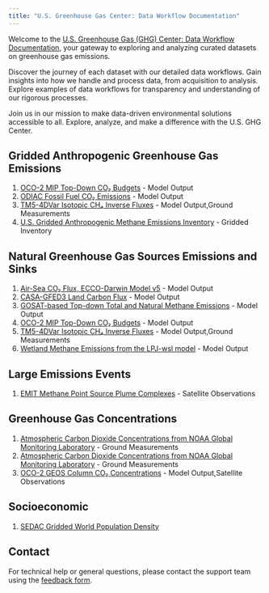```yaml
---
title: "U.S. Greenhouse Gas Center: Data Workflow Documentation"
---
```


Welcome to the [U.S. Greenhouse Gas (GHG) Center: Data Workflow Documentation](https://earth.gov/ghgcenter), your gateway to exploring and analyzing curated datasets on greenhouse gas emissions.

Discover the journey of each dataset with our detailed data workflows. Gain insights into how we handle and process data, from acquisition to analysis. Explore examples of data workflows for transparency and understanding of our rigorous processes.

Join us in our mission to make data-driven environmental solutions accessible to all.
Explore, analyze, and make a difference with the U.S. GHG Center.

## Gridded Anthropogenic Greenhouse Gas Emissions
1. [OCO-2 MIP Top-Down CO₂ Budgets](data_workflow/oco2-mip-co2budget-yeargrid-v1_Data_Flow.qmd) - Model Output
2. [ODIAC Fossil Fuel CO₂ Emissions](data_workflow/odiac-ffco2-monthgrid-v2022_Data_Flow.qmd) - Model Output
3. [TM5-4DVar Isotopic CH₄ Inverse Fluxes](data_workflow/tm54dvar-ch4flux-monthgrid-v1_Data_Flow.qmd) - Model Output,Ground Measurements
4. [U.S. Gridded Anthropogenic Methane Emissions Inventory](data_workflow/epa-ch4emission-grid-v2express_Data_Flow.qmd) - Gridded Inventory

## Natural Greenhouse Gas Sources Emissions and Sinks
1. [Air-Sea CO₂ Flux, ECCO-Darwin Model v5](data_workflow/eccodarwin-co2flux-monthgrid-v5_Data_Flow.qmd) - Model Output
2. [CASA-GFED3 Land Carbon Flux](data_workflow/casagfed-carbonflux-monthgrid-v3_Data_Flow.qmd) - Model Output
3. [GOSAT-based Top-down Total and Natural Methane Emissions](data_workflow/gosat-based-ch4budget-yeargrid-v1_Data_Flow.qmd) - Model Output
4. [OCO-2 MIP Top-Down CO₂ Budgets](data_workflow/oco2-mip-co2budget-yeargrid-v1_Data_Flow.qmd) - Model Output
5. [TM5-4DVar Isotopic CH₄ Inverse Fluxes](data_workflow/tm54dvar-ch4flux-monthgrid-v1_Data_Flow.qmd) - Model Output,Ground Measurements
6. [Wetland Methane Emissions from the LPJ-wsl model](data_workflow/lpjwsl-wetlandch4-grid-v1_Data_Flow.qmd) - Model Output

## Large Emissions Events
1. [EMIT Methane Point Source Plume Complexes](data_workflow/emit-ch4plume-v1_Data_Flow.qmd) - Satellite Observations

## Greenhouse Gas Concentrations
1. [Atmospheric Carbon Dioxide Concentrations from NOAA Global Monitoring Laboratory](data_workflow/noaa-insitu_Data_Flow.qmd) - Ground Measurements
2. [Atmospheric Carbon Dioxide Concentrations from NOAA Global Monitoring Laboratory](data_workflow/noaa-insitu_Data_Flow.qmd) - Ground Measurements
3. [OCO-2 GEOS Column CO₂ Concentrations](data_workflow/oco2geos-co2-daygrid-v10r_Data_Flow.qmd) - Model Output,Satellite Observations

## Socioeconomic
1. [SEDAC Gridded World Population Density](data_workflow/sedac-popdensity-yeargrid5yr-v4.11_Data_Flow.qmd)

## Contact

For technical help or general questions, please contact the support team using the [feedback form](https://docs.google.com/forms/d/e/1FAIpQLSeVWCrnca08Gt_qoWYjTo6gnj1BEGL4NCUC9VEiQnXA02gzVQ/viewform).